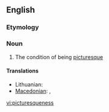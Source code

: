 ==English==

===Etymology===
{{suffix|picturesque|ness}}

===Noun===
{{en-noun|es|-}}

# The condition of being [[picturesque]]

====Translations====
{{trans-top|picturesqueness}}
* Lithuanian: {{t-|lt|vaizdingumas|m|xs=Lithuanian}}
* [[Macedonian]]: {{t-|mk|сликовитост|f|tr=slikóvitost|sc=Cyrl|xs=Macedonian}},  {{t-|mk|живописност|f|tr=živópisnost|sc=Cyrl|xs=Macedonian}}
{{trans-mid}}
{{trans-bottom}}

[[vi:picturesqueness]]